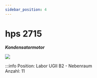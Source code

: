 ```yaml
---
sidebar_position: 4
---
```


# hps 2715
***Kondensatormotor***

[![](/image/Labore/B2/Maschinen/hps_2715_min.webp)](/image/Labore/B2/Maschinen/hps_2715.webp)


:::info
Position:   Labor UGII B2 - Nebenraum\
Anzahl:     11